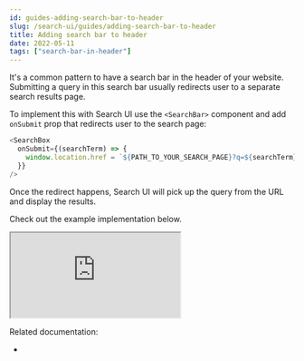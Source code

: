```yaml
---
id: guides-adding-search-bar-to-header
slug: /search-ui/guides/adding-search-bar-to-header
title: Adding search bar to header
date: 2022-05-11
tags: ["search-bar-in-header"]
---
```


It's a common pattern to have a search bar in the header of your website.
Submitting a query in this search bar usually redirects user to a separate search results page.

To implement this with Search UI use the `<SearchBar>` component and add `onSubmit` prop that redirects user to the search page:

```js
<SearchBox
  onSubmit={(searchTerm) => {
    window.location.href = `${PATH_TO_YOUR_SEARCH_PAGE}?q=${searchTerm}`;
  }}
/>
```

Once the redirect happens, Search UI will pick up the query from the URL and display the results.

Check out the example implementation below.

<iframe
  src="https://codesandbox.io/embed/github/elastic/search-ui/tree/master/examples/sandbox?autoresize=1&fontsize=12&initialpath=%2Fsearch-bar-in-header&module=%2Fsrc%2Fpages%2Fsearch-bar-in-header%2Findex.js&theme=light&view=preview&hidedevtools=1"
  style={{
    width: "100%",
    height: "800px",
    overflow: "hidden"
  }}
  highlights="218,219,220"
  title="Search UI"
  allow="accelerometer; ambient-light-sensor; camera; encrypted-media; geolocation; gyroscope; hid; microphone; midi; payment; usb; vr; xr-spatial-tracking"
  sandbox="allow-forms allow-modals allow-popups allow-presentation allow-same-origin allow-scripts"
></iframe>

Related documentation:

- <DocLink id="api-react-components-search-box" text="SearchBox component" />
